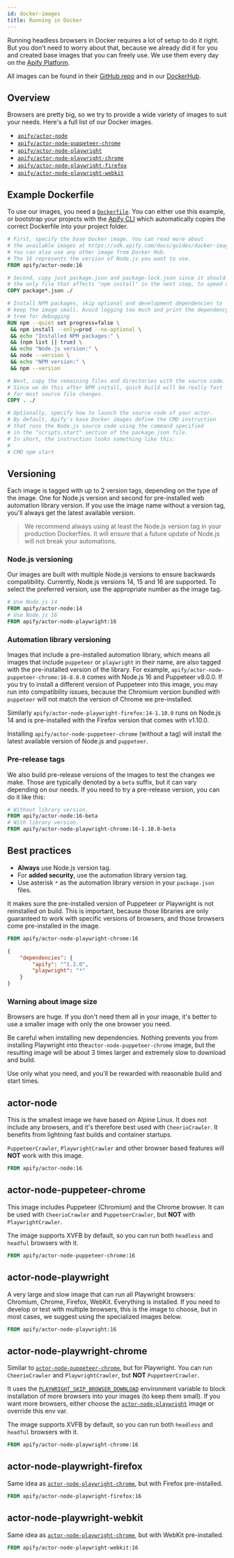 ```yaml
---
id: docker-images
title: Running in Docker
---
```



Running headless browsers in Docker requires a lot of setup to do it right. But you don't need to worry about that, because we already did it for you and created base images that you can freely use. We use them every day on the [Apify Platform](../guides/apify_platform.mdx).

All images can be found in their [GitHub repo](https://github.com/apify/apify-actor-docker) and in our [DockerHub](https://hub.docker.com/orgs/apify).

## Overview

Browsers are pretty big, so we try to provide a wide variety of images to suit your needs. Here's a full list of our Docker images.

- [`apify/actor-node`](#actor-node)
- [`apify/actor-node-puppeteer-chrome`](#actor-node-puppeteer-chrome)
- [`apify/actor-node-playwright`](#actor-node-playwright)
- [`apify/actor-node-playwright-chrome`](#actor-node-playwright-chrome)
- [`apify/actor-node-playwright-firefox`](#actor-node-playwright-firefox)
- [`apify/actor-node-playwright-webkit`](#actor-node-playwright-webkit)

## Example Dockerfile

To use our images, you need a [`Dockerfile`](https://docs.docker.com/engine/reference/builder/). You can either use this example, or bootstrap your projects with the [Apify CLI](./getting_started.mdx#creating-a-new-project) which automatically copies the correct Dockerfile into your project folder.

```dockerfile
# First, specify the base Docker image. You can read more about
# the available images at https://sdk.apify.com/docs/guides/docker-images
# You can also use any other image from Docker Hub.
# The 16 represents the version of Node.js you want to use.
FROM apify/actor-node:16

# Second, copy just package.json and package-lock.json since it should be
# the only file that affects "npm install" in the next step, to speed up the build
COPY package*.json ./

# Install NPM packages, skip optional and development dependencies to
# keep the image small. Avoid logging too much and print the dependency
# tree for debugging
RUN npm --quiet set progress=false \
 && npm install --only=prod --no-optional \
 && echo "Installed NPM packages:" \
 && (npm list || true) \
 && echo "Node.js version:" \
 && node --version \
 && echo "NPM version:" \
 && npm --version

# Next, copy the remaining files and directories with the source code.
# Since we do this after NPM install, quick build will be really fast
# for most source file changes.
COPY . ./

# Optionally, specify how to launch the source code of your actor.
# By default, Apify's base Docker images define the CMD instruction
# that runs the Node.js source code using the command specified
# in the "scripts.start" section of the package.json file.
# In short, the instruction looks something like this:
#
# CMD npm start
```

## Versioning

Each image is tagged with up to 2 version tags, depending on the type of the image. One for Node.js version and second for pre-installed web automation library version. If you use the image name without a version tag, you'll always get the latest available version.

> We recommend always using at least the Node.js version tag in your production Dockerfiles. It will ensure that a future update of Node.js will not break your automations.

### Node.js versioning

Our images are built with multiple Node.js versions to ensure backwards compatibility. Currently, Node.js versions 14, 15 and 16 are supported. To select the preferred version, use the appropriate number as the image tag.

```dockerfile
# Use Node.js 14
FROM apify/actor-node:14
# Use Node.js 16
FROM apify/actor-node-playwright:16
```

### Automation library versioning

Images that include a pre-installed automation library, which means all images that include `puppeteer` or `playwright` in their name,  are also tagged with the pre-installed version of the library. For example, `apify/actor-node-puppeteer-chrome:16-8.0.0` comes with Node.js 16 and Puppeteer v8.0.0. If you try to install a different version of Puppeteer into this image, you may run into compatibility issues, because the Chromium version bundled with `puppeteer` will not match the version of Chrome we pre-installed.

Similarly `apify/actor-node-playwright-firefox:14-1.10.0` runs on Node.js 14 and is pre-installed with the Firefox version that comes with v1.10.0.

Installing `apify/actor-node-puppeteer-chrome` (without a tag) will install the latest available version of Node.js and `puppeteer`.

### Pre-release tags

We also build pre-release versions of the images to test the changes we make. Those are typically denoted by a `beta` suffix, but it can vary depending on our needs. If you need to try a pre-release version, you can do it like this:

```dockerfile
# Without library version.
FROM apify/actor-node:16-beta
# With library version.
FROM apify/actor-node-playwright-chrome:16-1.10.0-beta
```

## Best practices

- **Always** use Node.js version tag.
- For **added security**, use the automation library version tag.
- Use asterisk `*` as the automation library version in your `package.json` files.

It makes sure the pre-installed version of Puppeteer or Playwright is not reinstalled on build. This is important, because those libraries are only guaranteed to work with specific versions of browsers, and those browsers come pre-installed in the image.

```dockerfile
FROM apify/actor-node-playwright-chrome:16
```

```json
{
    "dependencies": {
        "apify": "^1.2.0",
        "playwright": "*"
    }
}
```

### Warning about image size

Browsers are huge. If you don't need them all in your image, it's better to use a smaller image with only the one browser you need.

Be careful when installing new dependencies. Nothing prevents you from installing Playwright into the`actor-node-puppeteer-chrome` image, but the resulting image will be about 3 times larger and extremely slow to download and build.

Use only what you need, and you'll be rewarded with reasonable build and start times.

## actor-node

This is the smallest image we have based on Alpine Linux. It does not include any browsers, and it's therefore best used with <ApiLink to="cheerio-crawler/class/CheerioCrawler">`CheerioCrawler`</ApiLink>. It benefits from lightning fast builds and container startups.

&#8203;<ApiLink to="puppeteer-crawler/class/PuppeteerCrawler">`PuppeteerCrawler`</ApiLink>, <ApiLink to="playwright-crawler/class/PlaywrightCrawler">`PlaywrightCrawler`</ApiLink> and other browser based features will **NOT** work with this image.

```dockerfile
FROM apify/actor-node:16
```

## actor-node-puppeteer-chrome

This image includes Puppeteer (Chromium) and the Chrome browser. It can be used with <ApiLink to="cheerio-crawler/class/CheerioCrawler">`CheerioCrawler`</ApiLink> and <ApiLink to="puppeteer-crawler/class/PuppeteerCrawler">`PuppeteerCrawler`</ApiLink>, but **NOT** with <ApiLink to="playwright-crawler/class/PlaywrightCrawler">`PlaywrightCrawler`</ApiLink>.

The image supports XVFB by default, so you can run both `headless` and `headful` browsers with it.

```dockerfile
FROM apify/actor-node-puppeteer-chrome:16
```

## actor-node-playwright

A very large and slow image that can run all Playwright browsers: Chromium, Chrome, Firefox, WebKit. Everything is installed. If you need to develop or test with multiple browsers, this is the image to choose, but in most cases, we suggest using the specialized images below.

```dockerfile
FROM apify/actor-node-playwright:16
```

## actor-node-playwright-chrome

Similar to [`actor-node-puppeteer-chrome`](#actor-node-puppeteer-chrome), but for Playwright. You can run <ApiLink to="cheerio-crawler/class/CheerioCrawler">`CheerioCrawler`</ApiLink> and <ApiLink to="playwright-crawler/class/PlaywrightCrawler">`PlaywrightCrawler`</ApiLink>, but **NOT** <ApiLink to="puppeteer-crawler/class/PuppeteerCrawler">`PuppeteerCrawler`</ApiLink>.

It uses the [`PLAYWRIGHT_SKIP_BROWSER_DOWNLOAD`](https://playwright.dev/docs/api/environment-variables/) environment variable to block installation of more browsers into your images (to keep them small). If you want more browsers, either choose the [`actor-node-playwright`](#actor-node-playwright) image or override this env var.

The image supports XVFB by default, so you can run both `headless` and `headful` browsers with it.

```dockerfile
FROM apify/actor-node-playwright-chrome:16
```

## actor-node-playwright-firefox

Same idea as [`actor-node-playwright-chrome`](#actor-node-playwright-chrome), but with Firefox
pre-installed.

```dockerfile
FROM apify/actor-node-playwright-firefox:16
```

## actor-node-playwright-webkit

Same idea as [`actor-node-playwright-chrome`](#actor-node-playwright-chrome), but with WebKit
pre-installed.

```dockerfile
FROM apify/actor-node-playwright-webkit:16
```
